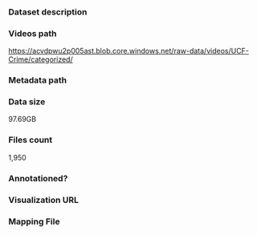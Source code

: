 ### Dataset description

### Videos path

https://acvdpwu2p005ast.blob.core.windows.net/raw-data/videos/UCF-Crime/categorized/

### Metadata path

### Data size

97.69GB

### Files count

1,950

### Annotationed?

### Visualization URL

### Mapping File